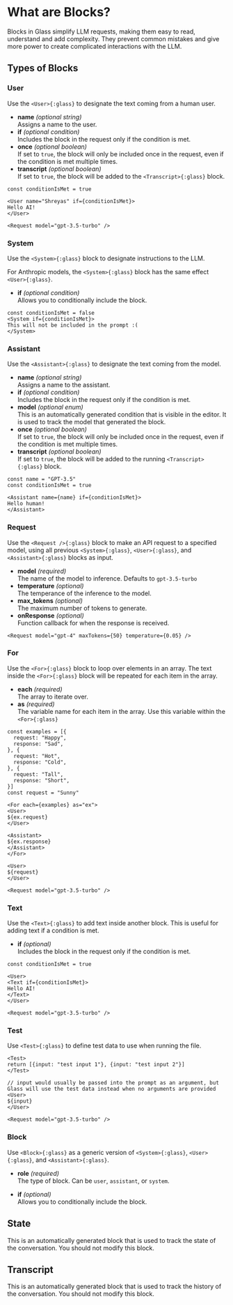 # What are Blocks?

Blocks in Glass simplify LLM requests, making them easy to read, understand and add complexity. They prevent common mistakes and give more power to create complicated interactions with the LLM.

## Types of Blocks

### User

Use the `<User>{:glass}` to designate the text coming from a human user.

- **name** <i>(optional string)</i> <br/> Assigns a name to the user.
- **if** <i>(optional condition)</i> <br/> Includes the block in the request only if the condition is met.
- **once** <i>(optional boolean)</i> <br/> If set to `true`, the block will only be included once in the request, even if the condition is met multiple times.
- **transcript** <i>(optional boolean)</i> <br/> If set to `true`, the block will be added to the `<Transcript>{:glass}` block.

```glass-ts
const conditionIsMet = true

<User name="Shreyas" if={conditionIsMet}>
Hello AI!
</User>

<Request model="gpt-3.5-turbo" />
```

### System

Use the `<System>{:glass}` block to designate instructions to the LLM.

For Anthropic models, the `<System>{:glass}` block has the same effect `<User>{:glass}`.

- **if** <i>(optional condition)</i> <br/> Allows you to conditionally include the block.

```glass-ts
const conditionIsMet = false
<System if={conditionIsMet}>
This will not be included in the prompt :(
</System>
```

### Assistant

Use the `<Assistant>{:glass}` to designate the text coming from the model.

- **name** <i>(optional string)</i> <br/> Assigns a name to the assistant.
- **if** <i>(optional condition)</i> <br/> Includes the block in the request only if the condition is met.
- **model** <i>(optional enum)</i> <br/> This is an automatically generated condition that is visible in the editor. It is used to track the model that generated the block.
- **once** <i>(optional boolean)</i> <br/> If set to `true`, the block will only be included once in the request, even if the condition is met multiple times.
- **transcript** <i>(optional boolean)</i> <br/> If set to `true`, the block will be added to the running `<Transcript>{:glass}` block.

```glass-ts
const name = "GPT-3.5"
const conditionIsMet = true

<Assistant name={name} if={conditionIsMet}>
Hello human!
</Assistant>
```

### Request

Use the `<Request />{:glass}` block to make an API request to a specified model, using all previous `<System>{:glass}`, `<User>{:glass}`, and `<Assistant>{:glass}` blocks as input.

- **model** <i>(required)</i> <br/> The name of the model to inference. Defaults to `gpt-3.5-turbo`
- **temperature** <i>(optional)</i> <br/> The temperance of the inference to the model.
- **max_tokens** <i>(optional)</i> <br/> The maximum number of tokens to generate.
- **onResponse** <i>(optional)</i> <br/> Function callback for when the response is received.

```glass-ts
<Request model="gpt-4" maxTokens={50} temperature={0.05} />
```

### For

Use the `<For>{:glass}` block to loop over elements in an array. The text inside the `<For>{:glass}` block will be repeated for each item in the array.

- **each** <i>(required)</i> <br/> The array to iterate over.
- **as** <i>(required)</i><br/> The variable name for each item in the array. Use this variable within the `<For>{:glass}`

```glass-ts
const examples = [{
  request: "Happy",
  response: "Sad",
}, {
  request: "Hot",
  response: "Cold",
}, {
  request: "Tall",
  response: "Short",
}]
const request = "Sunny"

<For each={examples} as="ex">
<User>
${ex.request}
</User>

<Assistant>
${ex.response}
</Assistant>
</For>

<User>
${request}
</User>

<Request model="gpt-3.5-turbo" />
```

### Text

Use the `<Text>{:glass}` to add text inside another block. This is useful for adding text if a condition is met.

- **if** <i>(optional)</i> <br/> Includes the block in the request only if the condition is met.

```glass-ts
const conditionIsMet = true

<User>
<Text if={conditionIsMet}>
Hello AI!
</Text>
</User>

<Request model="gpt-3.5-turbo" />
```

### Test

Use `<Test>{:glass}` to define test data to use when running the file.

```glass-ts
<Test>
return [{input: "test input 1"}, {input: "test input 2"}]
</Test>

// input would usually be passed into the prompt as an argument, but Glass will use the test data instead when no arguments are provided
<User>
${input}
</User>

<Request model="gpt-3.5-turbo" />
```

### Block

Use `<Block>{:glass}` as a generic version of `<System>{:glass}`, `<User>{:glass}`, and `<Assistant>{:glass}`.

- **role** <i>(required)</i> <br/> The type of block. Can be `user`, `assistant`, or `system`.

- **if** <i>(optional)</i> <br/> Allows you to conditionally include the block.

## State

This is an automatically generated block that is used to track the state of the conversation. You should not modify this block.

## Transcript

This is an automatically generated block that is used to track the history of the conversation. You should not modify this block.
